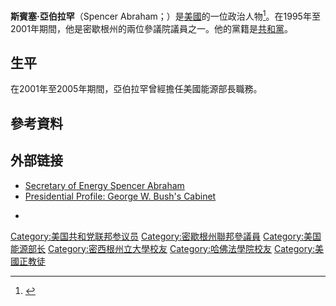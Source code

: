 '''斯賓塞·亞伯拉罕'''（Spencer Abraham；{{bd|1952年|6月12日}}）是[[美國|美國]]的一位政治人物<ref>{{Cite web |url=http://politicalgraveyard.com/group/eastern-orthodox.html |title=存档副本 |accessdate=2016-01-04 |archive-date=2020-01-05 |archive-url=https://web.archive.org/web/20200105151834/http://politicalgraveyard.com/group/eastern-orthodox.html |dead-url=no }}</ref>。在1995年至2001年期間，他是密歇根州的兩位參議院議員之一。他的黨籍是[[共和黨_(美國)|共和黨]]。

==生平==
在2001年至2005年期間，亞伯拉罕曾經擔任美國能源部長職務。

== 參考資料 ==
{{reflist}}

==外部链接==
* [https://georgewbush-whitehouse.archives.gov/government/abraham-bio.html Secretary of Energy Spencer Abraham] {{Wayback|url=https://georgewbush-whitehouse.archives.gov/government/abraham-bio.html |date=20160303170335 }}
* [https://web.archive.org/web/20040214015629/http://www.opensecrets.org/bush/cabinet/cabinet.abraham.asp Presidential Profile: George W. Bush's Cabinet]
{{CongLinks | congbio = A000355 }}
* {{C-SPAN|spencerabraham}}

{{Authority control}}

{{DEFAULTSORT:Abraham, Spencer}}
[[Category:美国共和党联邦参议员|Category:美国共和党联邦参议员]]
[[Category:密歇根州聯邦參議員|Category:密歇根州聯邦參議員]]
[[Category:美国能源部长|Category:美国能源部长]]
[[Category:密西根州立大學校友|Category:密西根州立大學校友]]
[[Category:哈佛法學院校友|Category:哈佛法學院校友]]
[[Category:美國正教徒|Category:美國正教徒]]